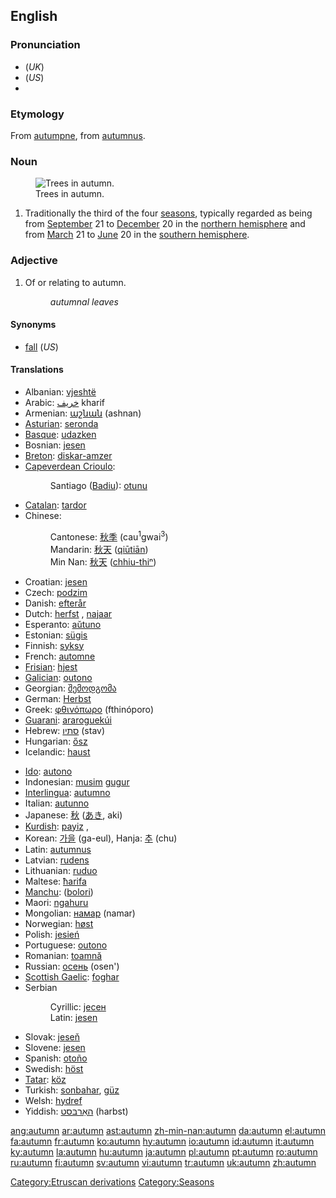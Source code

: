 ==English==
{{wikipedia}}
{{see|Autumn}}

===Pronunciation===
*(''UK'') {{IPA|/ˈɒ.təm/}}
*(''US'') {{IPA|/ˈɔ.ɾə̆m/}}
*{{audio|en-us-autumn.ogg|Audio (US)}}

===Etymology===
From {{OF.}} [[autumpne]], from {{L.}} [[autumnus]].

===Noun===
{{en-noun}}
[[Image:Pidhoretsky Hrad-Park.jpg|thumb|right|Trees in autumn.]]

# Traditionally the third of the four [[season]]s, typically regarded as being from [[September]] 21 to [[December]] 20 in the [[northern hemisphere]] and from [[March]] 21 to [[June]] 20 in the [[southern hemisphere]].

===Adjective===
{{en-adj|-}}

# Of or relating to autumn.
#:''autumnal leaves''

====Synonyms====
*[[fall]] (''US'')

====Translations====
{{trans-top}}
*Albanian: [[vjeshtë]]
*Arabic: [[خريف]] kharif
*Armenian: [[աշնան]] (ashnan)
*[[Asturian]]: [[seronda]] {{f}}
*[[Basque]]: [[udazken]]
*Bosnian: [[jesen#Bosnian|jesen]] {{f}}
*[[Breton]]: [[diskar-amzer]] {{m}}
*[[Capeverdean Crioulo]]:
*:Santiago ([[Badiu]]): [[otunu]]
*[[Catalan]]: [[tardor]] {{m}}
*Chinese:
*:Cantonese: [[秋季]] (cau<sup>1</sup>gwai<sup>3</sup>)
*:Mandarin: [[秋天]] ([[qiūtiān]])
*:Min Nan: [[秋天]] ([[chhiu-thiⁿ]])
*Croatian: [[jesen]]
*Czech: [[podzim]] {{m}}
*Danish: [[efterår]]
*Dutch: [[herfst]] {{m}}, [[najaar]] {{n}}
*Esperanto: [[aŭtuno]]
*Estonian: [[sügis]]
*Finnish: [[syksy]]
*French: [[automne]] {{m}}
*[[Frisian]]: [[hjest]]
*[[Galician]]: [[outono]] {{m}}
*Georgian: [[შემოდგომა]]
*German: [[Herbst]] {{m}}
*Greek: [[φθινόπωρο]] (fthinóporo) {{n}}
*[[Guarani]]: [[araroguekúi]]
*Hebrew: [[סתו|סתיו]] (stav) {{m}}
*Hungarian: [[ősz]]
*Icelandic: [[haust]] {{n}}
{{mid}}
*[[Ido]]: [[autono]]
*Indonesian: [[musim]] [[gugur]]
*[[Interlingua]]: [[autumno]]
*Italian: [[autunno]] {{m}}
*Japanese: [[秋]] ([[あき]], aki)
*[[Kurdish]]: [[payiz]] {{f}}, {{KUchar|[[پایز]]}}
*Korean: [[가을]] (ga-eul), Hanja: [[추]] (chu)
*Latin: [[autumnus]] {{m}}
*Latvian: [[rudens]] {{m}}
*Lithuanian: [[ruduo]] {{m}}
*Maltese: [[ħarifa]]
*[[Manchu]]: ([[bolori]])
*Maori: [[ngahuru]]
*Mongolian: [[намар]] (namar)
*Norwegian: [[høst]] {{m}}
*Polish: [[jesień]] {{f}}
*Portuguese: [[outono]] {{m}}
*Romanian: [[toamnă]] {{f}}
*Russian: [[осень]] (osen')
*[[Scottish Gaelic]]: [[foghar]] {{m}}
*Serbian
*:Cyrillic: [[јесен#Serbian|јесен]] {{f}}
*:Latin: [[jesen#Serbian|jesen]] {{f}}
*Slovak: [[jeseň]] {{f}}
*Slovene: [[jesen]] {{f}}
*Spanish: [[otoño]] {{m}}
*Swedish: [[höst]]
*[[Tatar]]: [[köz]]
*Turkish: [[sonbahar]], [[güz]]
*Welsh: [[hydref]]
*Yiddish: [[האַרבּסט]] (harbst)
{{trans-bottom}}

[[Category:Etruscan derivations]]
[[Category:Seasons]]

[[ang:autumn]]
[[ar:autumn]]
[[ast:autumn]]
[[zh-min-nan:autumn]]
[[da:autumn]]
[[el:autumn]]
[[fa:autumn]]
[[fr:autumn]]
[[ko:autumn]]
[[hy:autumn]]
[[io:autumn]]
[[id:autumn]]
[[it:autumn]]
[[ky:autumn]]
[[la:autumn]]
[[hu:autumn]]
[[ja:autumn]]
[[pl:autumn]]
[[pt:autumn]]
[[ro:autumn]]
[[ru:autumn]]
[[fi:autumn]]
[[sv:autumn]]
[[vi:autumn]]
[[tr:autumn]]
[[uk:autumn]]
[[zh:autumn]]